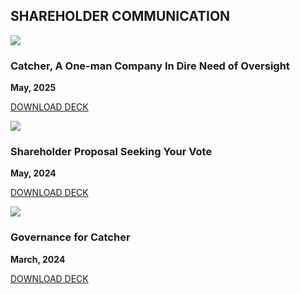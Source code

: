
## SHAREHOLDER COMMUNICATION

<div className="grid grid-cols-1 md:grid-cols-2 gap-4">

<ShareholderCommunicationBlock className="col-span-full">

![](/deck3.jpg)

### Catcher, A One-man Company In Dire Need of Oversight

**May, 2025**

[DOWNLOAD DECK](/Catcher%20(2474.TT)%20-%20One-man%20Company%20Need%20Oversight%202025.pdf)

</ShareholderCommunicationBlock>

<ShareholderCommunicationBlock>

![](/deck2.jpg)

### Shareholder Proposal Seeking Your Vote

**May, 2024**

[DOWNLOAD DECK](/Shareholder%20Proposal%20Seeking%20Your%20Votes%20-%20Catcher(2474TT)%202024%20AGM.pdf)

</ShareholderCommunicationBlock>

<ShareholderCommunicationBlock>

![](/deck1.jpg)

### Governance for Catcher

**March, 2024**

[DOWNLOAD DECK](/Governance%20for%20Catcher%20(2474.TT%20Shareholder)%20-%20Final.pdf)

</ShareholderCommunicationBlock>

</div>
